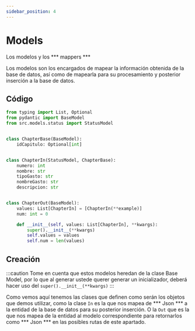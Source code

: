 ```yaml
---
sidebar_position: 4
---
```


# Models
Los modelos y los *** mappers ***

Los modelos son los encargados de mapear la información obtenida de la base de datos, así como de mapearla para su procesamiento y posterior inserción a la base de datos.

## Código
```python
from typing import List, Optional
from pydantic import BaseModel
from src.models.status import StatusModel


class ChapterBase(BaseModel):
    idCapitulo: Optional[int]


class ChapterIn(StatusModel, ChapterBase):
    numero: int
    nombre: str
    tipoGasto: str
    nombreGasto: str
    descripcion: str


class ChapterOut(BaseModel):
    values: List[ChapterIn] = [ChapterIn(**example)]
    num: int = 0

    def __init__(self, values: List[ChapterIn], **kwargs):
        super().__init__(**kwargs)
        self.values = values
        self.num = len(values)
```

## Creación
:::caution
Tome en cuenta que estos modelos heredan de la clase Base Model, por lo que al generar ustede querer generar un inicializador, deberá hacer uso del `super().__init__(**kwargs)`
:::

Como vemos aquí tenemos las clases que definen como serán los objetos que demos utilizar, como la clase `In` es la que nos mapea de *** Json *** a la entidad de la base de datos para su posterior inserción. O la `Out` que es la que nos mapea de la entidad al modelo correspondiente para retornarlos como  *** Json *** en las posibles rutas de este apartado.
